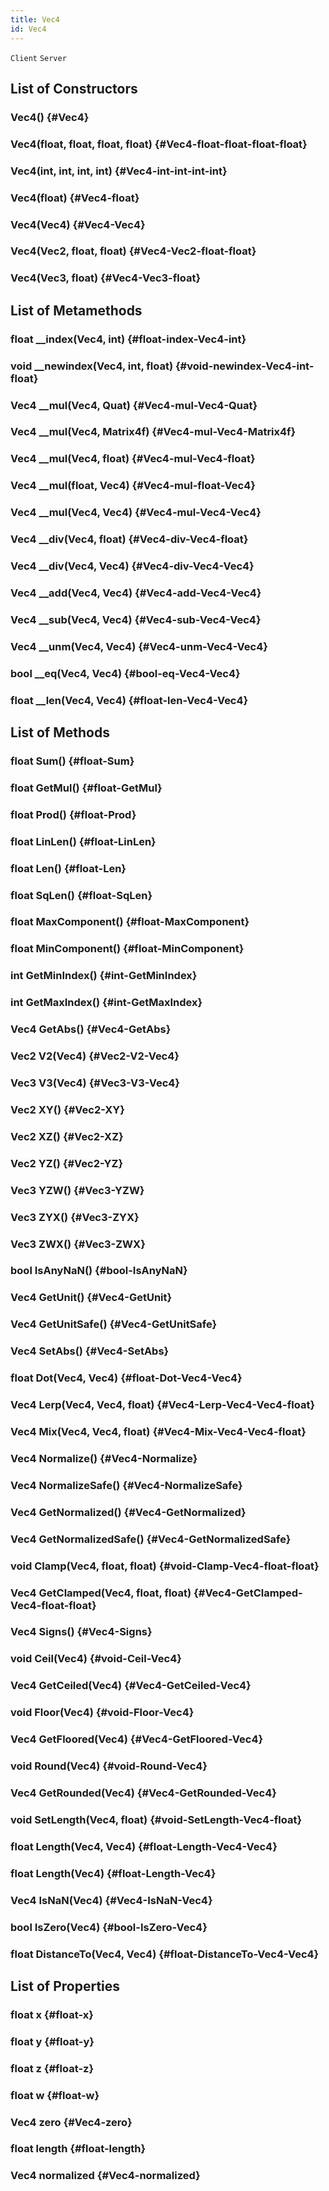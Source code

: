 ```yaml
---
title: Vec4
id: Vec4
---
```

`Client`
`Server`

## List of Constructors

### Vec4() {#Vec4}

### Vec4(float, float, float, float) {#Vec4-float-float-float-float}

### Vec4(int, int, int, int) {#Vec4-int-int-int-int}

### Vec4(float) {#Vec4-float}

### Vec4(Vec4) {#Vec4-Vec4}

### Vec4(Vec2, float, float) {#Vec4-Vec2-float-float}

### Vec4(Vec3, float) {#Vec4-Vec3-float}

## List of Metamethods

### float __index(Vec4, int) {#float-index-Vec4-int}

### void __newindex(Vec4, int, float) {#void-newindex-Vec4-int-float}

### Vec4 __mul(Vec4, Quat) {#Vec4-mul-Vec4-Quat}

### Vec4 __mul(Vec4, Matrix4f) {#Vec4-mul-Vec4-Matrix4f}

### Vec4 __mul(Vec4, float) {#Vec4-mul-Vec4-float}

### Vec4 __mul(float, Vec4) {#Vec4-mul-float-Vec4}

### Vec4 __mul(Vec4, Vec4) {#Vec4-mul-Vec4-Vec4}

### Vec4 __div(Vec4, float) {#Vec4-div-Vec4-float}

### Vec4 __div(Vec4, Vec4) {#Vec4-div-Vec4-Vec4}

### Vec4 __add(Vec4, Vec4) {#Vec4-add-Vec4-Vec4}

### Vec4 __sub(Vec4, Vec4) {#Vec4-sub-Vec4-Vec4}

### Vec4 __unm(Vec4, Vec4) {#Vec4-unm-Vec4-Vec4}

### bool __eq(Vec4, Vec4) {#bool-eq-Vec4-Vec4}

### float __len(Vec4, Vec4) {#float-len-Vec4-Vec4}

## List of Methods

### float Sum() {#float-Sum}

### float GetMul() {#float-GetMul}

### float Prod() {#float-Prod}

### float LinLen() {#float-LinLen}

### float Len() {#float-Len}

### float SqLen() {#float-SqLen}

### float MaxComponent() {#float-MaxComponent}

### float MinComponent() {#float-MinComponent}

### int GetMinIndex() {#int-GetMinIndex}

### int GetMaxIndex() {#int-GetMaxIndex}

### Vec4 GetAbs() {#Vec4-GetAbs}

### Vec2 V2(Vec4) {#Vec2-V2-Vec4}

### Vec3 V3(Vec4) {#Vec3-V3-Vec4}

### Vec2 XY() {#Vec2-XY}

### Vec2 XZ() {#Vec2-XZ}

### Vec2 YZ() {#Vec2-YZ}

### Vec3 YZW() {#Vec3-YZW}

### Vec3 ZYX() {#Vec3-ZYX}

### Vec3 ZWX() {#Vec3-ZWX}

### bool IsAnyNaN() {#bool-IsAnyNaN}

### Vec4 GetUnit() {#Vec4-GetUnit}

### Vec4 GetUnitSafe() {#Vec4-GetUnitSafe}

### Vec4 SetAbs() {#Vec4-SetAbs}

### float Dot(Vec4, Vec4) {#float-Dot-Vec4-Vec4}

### Vec4 Lerp(Vec4, Vec4, float) {#Vec4-Lerp-Vec4-Vec4-float}

### Vec4 Mix(Vec4, Vec4, float) {#Vec4-Mix-Vec4-Vec4-float}

### Vec4 Normalize() {#Vec4-Normalize}

### Vec4 NormalizeSafe() {#Vec4-NormalizeSafe}

### Vec4 GetNormalized() {#Vec4-GetNormalized}

### Vec4 GetNormalizedSafe() {#Vec4-GetNormalizedSafe}

### void Clamp(Vec4, float, float) {#void-Clamp-Vec4-float-float}

### Vec4 GetClamped(Vec4, float, float) {#Vec4-GetClamped-Vec4-float-float}

### Vec4 Signs() {#Vec4-Signs}

### void Ceil(Vec4) {#void-Ceil-Vec4}

### Vec4 GetCeiled(Vec4) {#Vec4-GetCeiled-Vec4}

### void Floor(Vec4) {#void-Floor-Vec4}

### Vec4 GetFloored(Vec4) {#Vec4-GetFloored-Vec4}

### void Round(Vec4) {#void-Round-Vec4}

### Vec4 GetRounded(Vec4) {#Vec4-GetRounded-Vec4}

### void SetLength(Vec4, float) {#void-SetLength-Vec4-float}

### float Length(Vec4, Vec4) {#float-Length-Vec4-Vec4}

### float Length(Vec4) {#float-Length-Vec4}

### Vec4 IsNaN(Vec4) {#Vec4-IsNaN-Vec4}

### bool IsZero(Vec4) {#bool-IsZero-Vec4}

### float DistanceTo(Vec4, Vec4) {#float-DistanceTo-Vec4-Vec4}

## List of Properties

### float x {#float-x}

### float y {#float-y}

### float z {#float-z}

### float w {#float-w}

### Vec4 zero {#Vec4-zero}

### float length {#float-length}

### Vec4 normalized {#Vec4-normalized}

